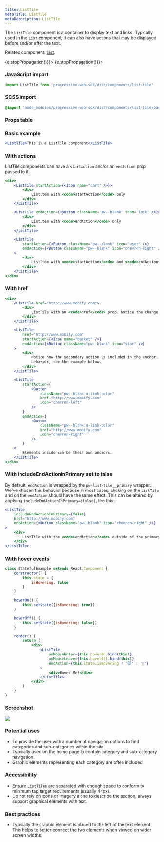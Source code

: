 ```yaml
---
title: ListTile
metaTitle: ListTile
metaDescription: ListTile
---
```



<div class="component-intro">

The `ListTile` component is a container to display text and links. Typically used in the `List` component, it can also have actions that may be displayed before and/or after the text.

Related component: [List](List).

</div>

<div onClick={(e) => {e.stopPropagation()}}>
<Tabs activeIndex={0} className="devcenter">
<TabsPanel title="Code" onClick={(e) => {e.stopPropagation()}}>

### JavaScript import

```jsx
import ListTile from 'progressive-web-sdk/dist/components/list-tile'
```

### SCSS import

```scss
@import 'node_modules/progressive-web-sdk/dist/components/list-tile/base';
```

### Props table

<PropsTable propMetaData={props.componentMetadata.childrenComponentProp} />

### Basic example

```jsx react-live=true
<ListTile>This is a ListTile component</ListTile>
```

### With actions

ListTile components can have a `startAction` and/or an `endAction` prop passed to it.

```jsx react-live=true
<div>
    <ListTile startAction={<Icon name="cart" />}>
        <div>
            ListItem with <code>startAction</code> only
        </div>
    </ListTile>

    <ListTile endAction={<Button className="pw--blank" icon="lock" />}>
        <div>
            ListItem with <code>endAction</code> only
        </div>
    </ListTile>

    <ListTile
        startAction={<Button className="pw--blank" icon="user" />}
        endAction={<Button className="pw--blank" icon="chevron-right" />}
    >
        <div>
            ListItem with <code>startAction</code> and <code>endAction</code>
        </div>
    </ListTile>
</div>
```

### With href

```jsx react-live=true
<div>
    <ListTile href="http://www.mobify.com">
        <div>
            ListTile with an <code>href</code> prop. Notice the change in color!
        </div>
    </ListTile>

    <ListTile
        href="http://www.mobify.com"
        startAction={<Icon name="basket" />}
        endAction={<Button className="pw--blank" icon="star" />}
    >
        <div>
            Notice how the secondary action is included in the anchor. If you wish to change this
            behavior, see the example below.
        </div>
    </ListTile>

    <ListTile
        startAction={
            <Button
                className="pw--blank u-link-color"
                href="http://www.mobify.com"
                icon="chevron-left"
            />
        }
        endAction={
            <Button
                className="pw--blank u-link-color"
                href="http://www.mobify.com"
                icon="chevron-right"
            />
        }
    >
        Elements inside can be their own anchors.
    </ListTile>
</div>
```

### With includeEndActionInPrimary set to false

By default, `endAction` is wrapped by the `pw-list-tile__primary` wrapper. We've chosen this behavior because in most cases, clicking on the `ListTile` and on the `endAction` should have the same effect. This can be altered by applying `includeEndActionInPrimary={false}`, like this:

```jsx react-live=true
<ListTile
    includeEndActionInPrimary={false}
    href="http://www.mobify.com"
    endAction={<Button className="pw--blank" icon="chevron-right" />}
>
    <div>
        ListTile with the <code>endAction</code> outside of the primary container
    </div>
</ListTile>
```

### With hover events

```jsx react-live=true
class StatefulExample extends React.Component {
    constructor() {
        this.state = {
            isHovering: false
        }
    }

    hoverOn() {
        this.setState({isHovering: true})
    }

    hoverOff() {
        this.setState({isHovering: false})
    }

    render() {
        return (
            <div>
                <ListTile
                    onMouseEnter={this.hoverOn.bind(this)}
                    onMouseLeave={this.hoverOff.bind(this)}
                    endAction={this.state.isHovering ? '🐭' : '🧀'}
                >
                    <div>Hover Me!</div>
                </ListTile>
            </div>
        )
    }
}
```

</TabsPanel>
<TabsPanel title="Design" class="markdown">

### Screenshot

![](./images/components/list-tile/listtile-uikit.png)

### Potential uses

-   To provide the user with a number of navigation options to find categories and sub-categories within the site.
-   Typically used on the home page to contain category and sub-category navigation.
-   Graphic elements representing each category are often included.

### Accessibility

-   Ensure `ListTiles` are separated with enough space to conform to minimum tap target requirements (usually 44px).
-   Do not rely on icons or imagery alone to describe the section, always support graphical elements with text.

### Best practices

-   Typically the graphic element is placed to the left of the text element. This helps to better connect the two elements when viewed on wider screen widths.

</TabsPanel>
</Tabs>
</div>
